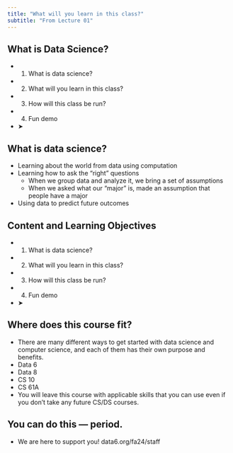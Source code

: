 ```yaml
---
title: "What will you learn in this class?"
subtitle: "From Lecture 01"
---
```


## What is Data Science?

- 1. What is data science?
- 2. What will you learn in this class?
- 3. How will this class be run?
- 4. Fun demo
- ➤

## What is data science?

- Learning about the world from data using computation
- Learning how to ask the “right” questions
  - When we group data and analyze it, we bring a set of assumptions
  - When we asked what our “major” is, made an assumption that people have a major
- Using data to predict future outcomes

## Content and Learning Objectives

- 1. What is data science?
- 2. What will you learn in this class?
- 3. How will this class be run?
- 4. Fun demo
- ➤

## Where does this course fit?

- There are many different ways to get started with data science and computer science, and each of them has their own purpose and benefits.
- Data 6
- Data 8
- CS 10
- CS 61A
- You will leave this course with applicable skills that you can use even if you don’t take any future CS/DS courses.

## You can do this — period.

- We are here to support you! data6.org/fa24/staff


